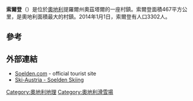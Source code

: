 {{Infobox settlement
| name            = 索爾登
| native_name     = 
| settlement_type = 
<!-- Images     -->
| image_skyline   = Soelden.jpg
| imagesize       = 270px
| image_caption   = 2005年2月中旬攝
| image_shield    = AUT Sölden COA.svg
| shield_size     = 80x110px
| shield_link     = 
<!-- Maps           -->
| pushpin_map         = Austria
| pushpin_mapsize     = 270
| pushpin_map_caption = 於奧地利的位置
| image_map           = Sölden im Bezirk IM.png
| mapsize             = 260x260px
| map_alt             =
| map_caption         = 於伊姆斯特縣的位置
<!-- Location    -->
| coordinates       = {{coord|46|58|N|11|00|E|display=inline,title}}
| subdivision_type  = 國家
| subdivision_name  = [[奧地利|奧地利]]
| subdivision_type1 = [[州_(奥地利)|州]]
| subdivision_name1 = [[蒂罗尔州|蒂罗尔州]]
| subdivision_type2 = [[县_(奥地利)|县]]
| subdivision_name2 = [[伊姆斯特縣|伊姆斯特縣]]
| parts_type        = 
| parts_style       = para
| p1                = 
<!-- Leaders -->
| leader_title  = 市長
| leader_name   = Ernst Schöpf
| leader_party  = 
| leader_title1 = 
| leader_name1  = 
<!-- Statistics -->
| area_footnotes   = {{Austria population Wikidata|area_footnotes}}
| area_total_km2   = {{Austria population Wikidata|area_total_km2}}
| area_metro_km2   = 
| elevation_m      = 1368
| elevation_max_m  = 
| elevation_min_m  = 
| population_as_of = {{Austria population Wikidata|population_as_of}}
| population_footnotes = {{Austria population Wikidata|population_footnotes}}
| population_total = {{Austria population Wikidata|population_total}}
| population_urban =  
| population_metro =  
| population_note  = 
| population_density_km2 = auto
| established_title = 
| established_date  = 
| timezone          = [[Central_European_Time|CET]]
| timezone_DST      = [[Central_European_Summer_Time|CEST]]
| utc_offset        = +1
| utc_offset_DST    = +2
| registration_plate = [[Vehicle_registration_plates_of_Austria|IM]]
| postal_code_type   = [[List_of_postal_codes_in_Austria|Postal code]]
| postal_code        = 6450
| area_code_type = [[Telephone_numbers_in_Austria|Area code]]
| area_code      = 05254
| website   = [http://www.soelden.tirol.gv.at soelden.tirol.gv.at]
| footnotes = 
}}
'''索爾登'''（{{lang-de|Sölden}}）是位於[[奧地利|奧地利]]提羅爾州奧茲塔爾的一座村鎮。索爾登面積467平方公里，是奧地利面積最大的村鎮。2014年1月1日，索爾登有人口3302人。

==參考==
{{reflist}}

==外部連結==
{{Commonscat|Sölden}}
* [http://www.soelden.com Soelden.com] {{Wayback|url=http://www.soelden.com/ |date=20140518191206 }} - official tourist site
* [http://www.ski-austria.com/soelden/skiing.php Ski-Austria - Soelden Skiing] {{Wayback|url=http://www.ski-austria.com/soelden/skiing.php |date=20160424191301 }}
[[Category:奧地利地理|Category:奧地利地理]]
[[Category:奧地利滑雪場|Category:奧地利滑雪場]]